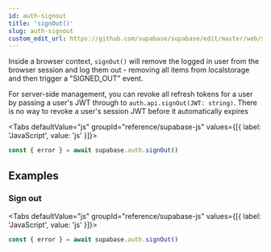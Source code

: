 ```yaml
---
id: auth-signout
title: 'signOut()'
slug: auth-signout
custom_edit_url: https://github.com/supabase/supabase/edit/master/web/spec/supabase.yml
---
```



Inside a browser context, `signOut()` will remove the logged in user from the browser session
and log them out - removing all items from localstorage and then trigger a "SIGNED_OUT" event.

For server-side management, you can revoke all refresh tokens for a user by passing a user's JWT through to `auth.api.signOut(JWT: string)`. There is no way to revoke a user's session JWT before it automatically expires

<Tabs
  defaultValue="js"
  groupId="reference/supabase-js"
  values={[{ label: 'JavaScript', value: 'js' }]}>

<TabItem value="js">

```js
const { error } = await supabase.auth.signOut()
```

</TabItem>

</Tabs>

## Examples

### Sign out

<Tabs
  defaultValue="js"
  groupId="reference/supabase-js"
  values={[{ label: 'JavaScript', value: 'js' }]}>

<TabItem value="js">

```js
const { error } = await supabase.auth.signOut()
```

</TabItem>

</Tabs>
